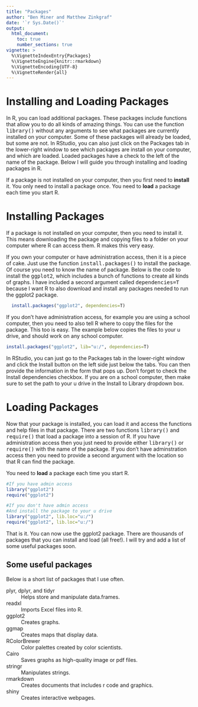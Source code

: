 ```yaml
---
title: "Packages"
author: "Ben Miner and Matthew Zinkgraf"
date: '`r Sys.Date()`'
output:
  html_document:
    toc: true
    number_sections: true
vignette: >
  %\VignetteIndexEntry{Packages}
  %\VignetteEngine{knitr::rmarkdown}
  %\VignetteEncoding{UTF-8}
  %\VignetteRender{all}
---
```


<h1>Installing and Loading Packages</h1>

In R, you can load additional packages.  These packages include functions that allow you to do all kinds of amazing things.  You can use the function <samp>library()</samp> without any arguments to see what packages are currently installed on your computer.  Some of these packages will already be loaded, but some are not.  In RStudio, you can also just click on the Packages tab in the lower-right window to see which packages are install on your computer, and which are loaded.  Loaded packages have a check to the left of the name of the package.  Below I will guide you through installing and loading packages in R.  

<div class="alert alert-info" role="alert">
  If a package is not installed on your computer, then you first need to <b>install</b> it.  You only need to install a package once.  You need to <b>load</b> a package each time you start R.  
</div>

# Installing Packages

If a package is not installed on your computer, then you need to install it.  This means downloading the package and copying files to a folder on your computer where R can access them.  R makes this very easy.  

If you own your computer or have administration access, then it is a piece of cake.  Just use the function <samp>install.packages()</samp> to install the package.  Of course you need to know the name of package.  Below is the code to install the <samp>ggplot2</samp>, which includes a bunch of functions to create all kinds of graphs. I have included a second argument called <samp>dependencies=T</samp> because I want R to also download and install any packages needed to run the ggplot2 package.    

```r
  install.packages("ggplot2", dependencies=T)
```

If you don't have administration access, for example you are using a school computer, then you need to also tell R where to copy the files for the package.  This too is easy.  The example below copies the files to your u drive, and should work on any school computer.  

```r
install.packages("ggplot2", lib="u:/", dependencies=T)
```

In RStudio, you can just go to the Packages tab in the lower-right window and click the Install button on the left side just below the tabs.  You can then provide the information in the form that pops up.  Don't forget to check the Install dependencies checkbox.  If you are on a school computer, then make sure to set the path to your u drive in the Install to Library dropdown box.  


# Loading Packages

Now that your package is installed, you can load it and access the functions and help files in that package.  There are two functions <samp>library()</samp> and <samp>require()</samp> that load a package into a session of R.  If you have administration access then you just need to provide either <samp>library()</samp> or <samp>require()</samp> with the name of the package.  If you don't have adminstration access then you need to provide a second argument with the location so that R can find the package.  

<div class="alert alert-info" role="alert">
  You need to <b>load</b> a package each time you start R.  
</div>

```r
#If you have admin access
library("ggplot2")
require("ggplot2")

#If you don't have admin access
#And install the package to your u drive
library("ggplot2", lib.loc="u:/")
require("ggplot2", lib.loc="u:/")
```

That is it.  You can now use the ggplot2 package.  There are thousands of packages that you can install and load (all free!).  I will try and add a list of some useful packages soon.  

<h2>Some useful packages</h2>
Below is a short list of packages that I use often.  

<dl class="dl-horizontal">
  <dt>plyr, dplyr, and tidyr</dt>
  <dd>Helps store and manipulate data.frames.</dd>
  <dt>readxl</dt>
  <dd>Imports Excel files into R.</dd>
  <dt>ggplot2</dt>
  <dd>Creates graphs.</dd>
  <dt>ggmap</dt>
  <dd>Creates maps that display data.</dd>
  <dt>RColorBrewer</dt>
  <dd>Color palettes created by color scientists.</dd>
  <dt>Cairo</dt>
  <dd>Saves graphs as high-quality image or pdf files.</dd>
  <dt>stringr</dt>
  <dd>Manipulates strings.</dd>
  <dt>rmarkdown</dt>
  <dd>Creates documents that includes r code and graphics.</dd>
  <dt>shiny</dt>
  <dd>Creates interactive webpages.</dd>
</dl>


